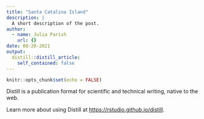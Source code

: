 ```yaml
---
title: "Santa Catalina Island"
description: |
  A short description of the post.
author:
  - name: Julia Parish
    url: {}
date: 08-20-2021
output:
  distill::distill_article:
    self_contained: false
---
```



```r
knitr::opts_chunk$set(echo = FALSE)
```

Distill is a publication format for scientific and technical writing, native to the web.

Learn more about using Distill at <https://rstudio.github.io/distill>.


